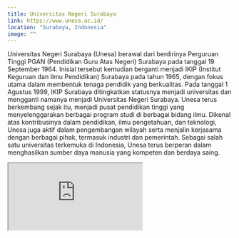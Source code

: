 ```yaml
---
title: Universitas Negeri Surabaya
link: https://www.unesa.ac.id/
location: "Surabaya, Indonesia"
image: ""
---
```


Universitas Negeri Surabaya (Unesa) berawal dari berdirinya Perguruan Tinggi PGAN (Pendidikan Guru Atas Negeri) Surabaya pada tanggal 19 September 1964. Inisial tersebut kemudian berganti menjadi IKIP (Institut Keguruan dan Ilmu Pendidikan) Surabaya pada tahun 1965, dengan fokus utama dalam membentuk tenaga pendidik yang berkualitas. Pada tanggal 1 Agustus 1999, IKIP Surabaya ditingkatkan statusnya menjadi universitas dan mengganti namanya menjadi Universitas Negeri Surabaya. Unesa terus berkembang sejak itu, menjadi pusat pendidikan tinggi yang menyelenggarakan berbagai program studi di berbagai bidang ilmu. Dikenal atas kontribusinya dalam pendidikan, ilmu pengetahuan, dan teknologi, Unesa juga aktif dalam pengembangan wilayah serta menjalin kerjasama dengan berbagai pihak, termasuk industri dan pemerintah. Sebagai salah satu universitas terkemuka di Indonesia, Unesa terus berperan dalam menghasilkan sumber daya manusia yang kompeten dan berdaya saing.

<iframe src="https://www.google.com/maps/embed?pb=!1m18!1m12!1m3!1d31659.7676613283!2d112.63765057910155!3d-7.300865799999997!2m3!1f0!2f0!3f0!3m2!1i1024!2i768!4f13.1!3m3!1m2!1s0x2dd7fb7a806b1ce1%3A0x571f4546e898d79a!2sUniversitas%20Negeri%20Surabaya-%20Kampus%202!5e0!3m2!1sid!2sid!4v1704527282785!5m2!1sid!2sid" className="w-full h-96 mb-32" loading="lazy" referrerpolicy="no-referrer-when-downgrade"></iframe>